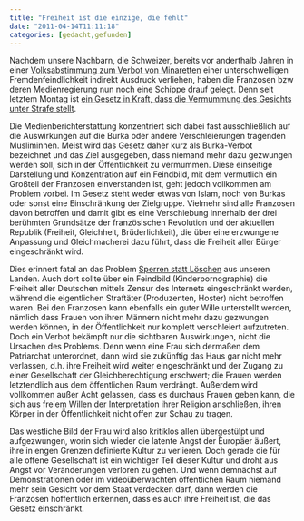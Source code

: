 ```yaml
---
title: "Freiheit ist die einzige, die fehlt"
date: "2011-04-14T11:11:18"
categories: [gedacht,gefunden]
---
```


Nachdem unsere Nachbarn, die Schweizer, bereits vor anderthalb Jahren in einer [Volksabstimmung zum Verbot von Minaretten](http://www.faz.net/-00m99i) einer unterschwelligen Fremdenfeindlichkeit indirekt Ausdruck verliehen, haben die Franzosen bzw deren Medienregierung nun noch eine Schippe drauf gelegt. Denn seit letztem Montag ist [ein Gesetz in Kraft, dass die Vermummung des Gesichts unter Strafe stellt](http://www.faz.net/-01sa6l).

Die Medienberichterstattung konzentriert sich dabei fast ausschließlich auf die Auswirkungen auf die Burka oder andere Verschleierungen tragenden Musliminnen. Meist wird das Gesetz daher kurz als Burka-Verbot bezeichnet und das Ziel ausgegeben, dass niemand mehr dazu gezwungen werden soll, sich in der Öffentlichkeit zu vermummen. Diese einseitige Darstellung und Konzentration auf ein Feindbild, mit dem vermutlich ein Großteil der Franzosen einverstanden ist, geht jedoch vollkommen am Problem vorbei. Im Gesetz steht weder etwas von Islam, noch von Burkas oder sonst eine Einschränkung der Zielgruppe. Vielmehr sind alle Franzosen davon betroffen und damit gibt es eine Verschiebung innerhalb der drei berühmten Grundsätze der französischen Revolution und der aktuellen Republik (Freiheit, Gleichheit, Brüderlichkeit), die über eine erzwungene Anpassung und Gleichmacherei dazu führt, dass die Freiheit aller Bürger eingeschränkt wird.

Dies erinnert fatal an das Problem [Sperren statt Löschen](http://www.bmi.bund.de/SharedDocs/Interviews/DE/2011/04/bm_dlf.html?nn=109590) aus unseren Landen. Auch dort sollte über ein Feindbild (Kinderpornographie) die Freiheit aller Deutschen mittels Zensur des Internets eingeschränkt werden, während die eigentlichen Straftäter (Produzenten, Hoster) nicht betroffen waren. Bei den Franzosen kann ebenfalls ein guter Wille unterstellt werden, nämlich dass Frauen von ihren Männern nicht mehr dazu gezwungen werden können, in der Öffentlichkeit nur komplett verschleiert aufzutreten. Doch ein Verbot bekämpft nur die sichtbaren Auswirkungen, nicht die Ursachen des Problems. Denn wenn eine Frau sich dermaßen dem Patriarchat unterordnet, dann wird sie zukünftig das Haus gar nicht mehr verlassen, d.h. ihre Freiheit wird weiter eingeschränkt und der Zugang zu einer Gesellschaft der Gleichberechtigung erschwert; die Frauen werden letztendlich aus dem öffentlichen Raum verdrängt. Außerdem wird vollkommen außer Acht gelassen, dass es durchaus Frauen geben kann, die sich aus freiem Willen der Interpretation ihrer Religion anschließen, ihren Körper in der Öffentlichkeit nicht offen zur Schau zu tragen.

Das westliche Bild der Frau wird also kritiklos allen übergestülpt und aufgezwungen, worin sich wieder die latente Angst der Europäer äußert, ihre in engen Grenzen definierte Kultur zu verlieren. Doch gerade die für alle offene Gesellschaft ist ein wichtiger Teil dieser Kultur und droht aus Angst vor Veränderungen verloren zu gehen. Und wenn demnächst auf Demonstrationen oder im videoüberwachten öffentlichen Raum niemand mehr sein Gesicht vor dem Staat verdecken darf, dann werden die Franzosen hoffentlich erkennen, dass es auch ihre Freiheit ist, die das Gesetz einschränkt.
